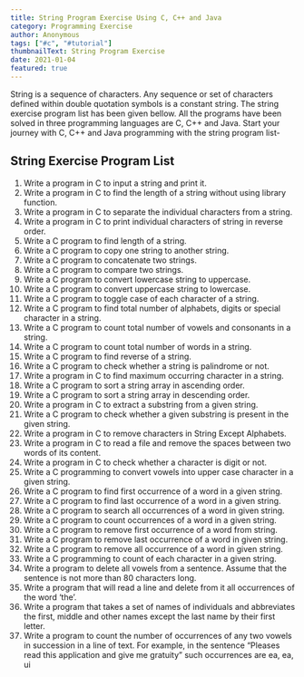 ```yaml
---
title: String Program Exercise Using C, C++ and Java
category: Programming Exercise
author: Anonymous
tags: ["#c", "#tutorial"]
thumbnailText: String Program Exercise
date: 2021-01-04
featured: true
---
```

String is a sequence of characters. Any sequence or set of characters defined within double quotation
symbols is a constant string. The string exercise program list has been given bellow. All the programs have
been solved in three programming languages are C, C++ and Java. Start your journey with C, C++ and Java
programming with the string program list-
## String Exercise Program List

1. Write a program in C to input a string and print it.
2.	Write a program in C to find the length of a string without using library function.
3.	Write a program in C to separate the individual characters from a string.
4.	Write a program in C to print individual characters of string in reverse order.
5.	Write a C program to find length of a string.
6.	Write a C program to copy one string to another string.
7.	Write a C program to concatenate two strings.
8.	 Write a C program to compare two strings.
9.	Write a C program to convert lowercase string to uppercase.
10.	Write a C program to convert uppercase string to lowercase.
11.	Write a C program to toggle case of each character of a string.
12.	Write a C program to find total number of alphabets, digits or special character in a string.
13.	Write a C program to count total number of vowels and consonants in a string.
14.	Write a C program to count total number of words in a string.
15.	Write a C program to find reverse of a string.
16.	Write a C program to check whether a string is palindrome or not.
17.	Write a program in C to find maximum occurring character in a string.
18.	Write a C program to sort a string array in ascending order.
19.	Write a C program to sort a string array in descending order.
20.	Write a program in C to extract a substring from a given string.
21.	Write a C program to check whether a given substring is present in the given string.
22.	Write a program in C to remove characters in String Except Alphabets.
23.	Write a program in C to read a file and remove the spaces between two words of its content.
24.	Write a program in C to check whether a character is digit or not.
25.	Write a C programming to convert vowels into upper case character in a given string.
26.	Write a C program to find first occurrence of a word in a given string.
27.	Write a C program to find last occurrence of a word in a given string.
28.	Write a C program to search all occurrences of a word in given string.
29.	Write a C program to count occurrences of a word in a given string.
30.	Write a C program to remove first occurrence of a word from string.
31.	Write a C program to remove last occurrence of a word in given string.
32.	Write a C program to remove all occurrence of a word in given string.
33.	Write a C programming to count of each character in a given string.
34.	Write a program to delete all vowels from a sentence. Assume that the sentence is not more than 80 characters long.
35.	Write a program that will read a line and delete from it all occurrences of the word ‘the’.
36.	Write a program that takes a set of names of individuals and abbreviates the first, middle and other names except the last name by their first letter.
37.	Write a program to count the number of occurrences of any two vowels in succession in a line of text. For example, in the sentence “Pleases read this application and give me gratuity” such occurrences are ea, ea, ui
